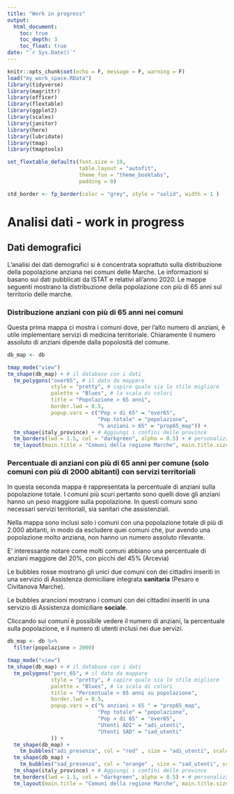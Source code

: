 ```yaml
---
title: "Work in progress"
output: 
  html_document:
    toc: true
    toc_depth: 3
    toc_float: true
date: "`r Sys.Date()`"
---
```


```r
knitr::opts_chunk$set(echo = F, message = F, warning = F)
load("my_work_space.RData")
library(tidyverse)
library(magrittr)
library(officer)
library(flextable)
library(ggplot2)
library(scales)
library(janitor)
library(here)
library(lubridate)
library(tmap)
library(tmaptools)

set_flextable_defaults(font.size = 10,
                       table.layout = "autofit",
                       theme_fun = "theme_booktabs",
                       padding = 0)

std_border <- fp_border(color = "grey", style = "solid", width = 1 )

```

# Analisi dati - work in progress

## Dati demografici

L'analisi dei dati demografici si è concentrata soprattuto sulla distribuzione della popolazione anziana nei comuni delle Marche. Le informazioni si basano sui dati pubblicati da ISTAT e relativi all'anno 2020. Le mappe seguenti mostrano la distribuzione della popolazione con più di 65 anni sul territorio delle marche.

### Distribuzione anziani con più di 65 anni nei comuni

Questa prima mappa ci mostra i comuni dove, per l'alto numero di anziani, è utile implementare servizi di medicina territoriale. Chiaramente il numero assoluto di anziani dipende dalla popolosità del comune.

```r
db_map <- db

tmap_mode("view")
tm_shape(db_map) + # il database con i dati
  tm_polygons("over65", # il dato da mappare
              style = "pretty", # capire quale sia lo stile migliore
              palette = "Blues", # la scala di colori
              title = "Popolazione > 65 anni",
              border.lwd = 0.5,
              popup.vars = c("Pop > di 65" = "over65", 
                             "Pop totale" = "popolazione", 
                             "% anziani > 65" = "prop65_map")) + 
  tm_shape(italy_province) + # Aggiungi i confini delle province
  tm_borders(lwd = 1.5, col = "darkgreen", alpha = 0.5) + # personalizza lo spessore, il colore e la trasparenza dei confini
  tm_layout(main.title = "Comuni della regione Marche", main.title.size = 1.5)

```

### Percentuale di anziani con più di 65 anni per comune (solo comuni con più di 2000 abitanti) con servizi territoriali

In questa seconda mappa è rappresentata la percentuale di anziani sulla popolazione totale. I comuni più scuri pertanto sono quelli dove gli anziani hanno un peso maggiore sulla popolazione. In questi comuni sono necessari servizi territoriali, sia sanitari che assistenziali.

Nella mappa sono inclusi solo i comuni con una popolazione totale di più di 2.000 abitanti, in modo da escludere quei comuni che, pur avendo una popolazione molto anziana, non hanno un numero assoluto rilevante.

E' interessante notare come molti comuni abbiano una percentuale di anziani maggiore del 20%, con picchi del 45% (Arcevia)

Le bubbles rosse mostrano gli unici due comuni con dei cittadini inseriti in una servizio di Assistenza domiciliare integrata **sanitaria** (Pesaro e Civitanova Marche).

Le bubbles arancioni mostrano i comuni con dei cittadini inseriti in una servizio di Assistenza domiciliare **sociale**.

Cliccando sui comuni è possibile vedere il numero di anziani, la percentuale sulla popolazione, e il numero di utenti inclusi nei due servizi.

```r
db_map <- db %>% 
  filter(popolazione > 2000)

tmap_mode("view")
tm_shape(db_map) + # il database con i dati
  tm_polygons("perc_65", # il dato da mappare
              style = "pretty", # capire quale sia lo stile migliore
              palette = "Blues", # la scala di colori
              title = "Percentuale > 65 anni su popolazione",
              border.lwd = 0.5,
              popup.vars = c("% anziani > 65 " = "prop65_map",
                             "Pop totale" = "popolazione", 
                             "Pop > di 65" = "over65",
                             "Utenti ADI" = "adi_utenti",
                             "Utenti SAD" = "sad_utenti"
              )) +
  tm_shape(db_map) +
    tm_bubbles("adi_presenza", col = "red" , size = "adi_utenti", scale = 1.5, alpha = 0.5) +
  tm_shape(db_map) +
    tm_bubbles("sad_presenza", col = "orange" , size = "sad_utenti", scale = 1.5, alpha = 0.5) +
  tm_shape(italy_province) + # Aggiungi i confini delle province
  tm_borders(lwd = 1.5, col = "darkgreen", alpha = 0.5) + # personalizza lo spessore, il colore e la trasparenza dei confini
  tm_layout(main.title = "Comuni della regione Marche", main.title.size = 1.5)
```

